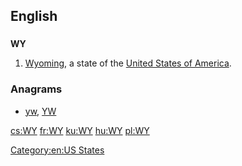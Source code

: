 {{also|wy|ŵy}}
==English==

==={{abbreviation}}===
'''WY'''

# [[Wyoming]], a state of the [[United States of America]].

===Anagrams===
* [[yw#English|yw]], [[YW#English|YW]]

[[Category:en:US States]]

[[cs:WY]]
[[fr:WY]]
[[ku:WY]]
[[hu:WY]]
[[pl:WY]]